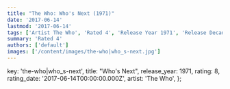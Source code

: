 ```yaml
---
title: "The Who: Who's Next (1971)"
date: '2017-06-14'
lastmod: '2017-06-14'
tags: ['Artist The Who', 'Rated 4', 'Release Year 1971', 'Release Decade 1970']
summary: 'Rated 4'
authors: ['default']
images: ['/content/images/the-who|who_s-next.jpg']
---
```


  key: 'the-who|who_s-next',
  title: "Who's Next",
  release_year: 1971,
  rating: 8,
  rating_date: '2017-06-14T00:00:00.000Z',
  artist: 'The Who',
};

<MusicRating data={data} />
